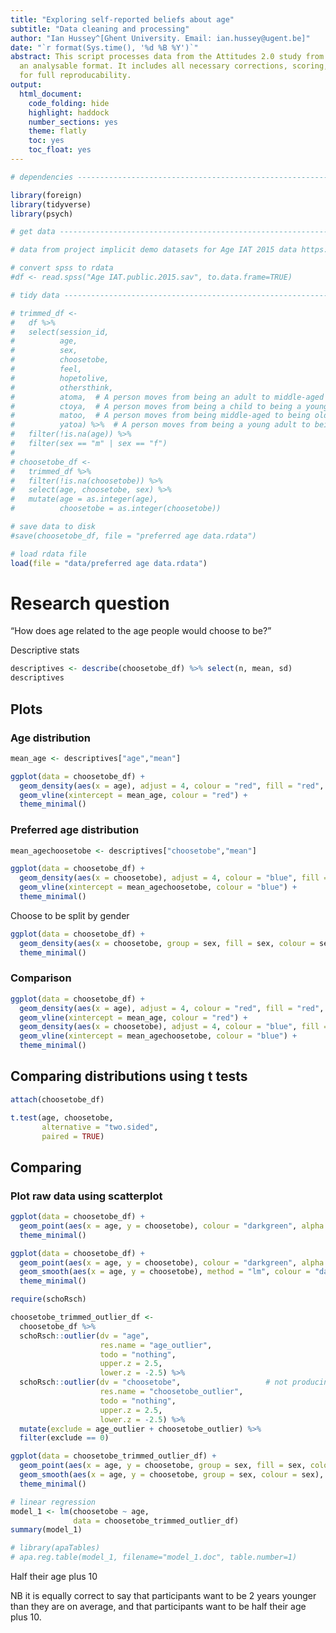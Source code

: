 ```yaml
---
title: "Exploring self-reported beliefs about age"
subtitle: "Data cleaning and processing"
author: "Ian Hussey^[Ghent University. Email: ian.hussey@ugent.be]"
date: "`r format(Sys.time(), '%d %B %Y')`"
abstract: This script processes data from the Attitudes 2.0 study from raw data to
  an analysable format. It includes all necessary corrections, scoring, and organisation
  for full reproducability.
output:
  html_document:
    code_folding: hide
    highlight: haddock
    number_sections: yes
    theme: flatly
    toc: yes
    toc_float: yes
---
```


```r

# dependencies ------------------------------------------------------------

library(foreign)
library(tidyverse)
library(psych)

# get data ----------------------------------------------------------------

# data from project implicit demo datasets for Age IAT 2015 data https://osf.io/pbzcu/

# convert spss to rdata
#df <- read.spss("Age IAT.public.2015.sav", to.data.frame=TRUE)

# tidy data ---------------------------------------------------------------

# trimmed_df <-
#   df %>%
#   select(session_id,
#          age,
#          sex,
#          choosetobe,
#          feel,
#          hopetolive,
#          othersthink,
#          atoma,  # A person moves from being an adult to middle-aged at what age?
#          ctoya,  # A person moves from being a child to being a young adult at what age?
#          matoo,  # A person moves from being middle-aged to being old at what age?
#          yatoa) %>%  # A person moves from being a young adult to being an adult at what age?
#   filter(!is.na(age)) %>%
#   filter(sex == "m" | sex == "f")
# 
# choosetobe_df <-
#   trimmed_df %>%
#   filter(!is.na(choosetobe)) %>%
#   select(age, choosetobe, sex) %>%
#   mutate(age = as.integer(age),
#          choosetobe = as.integer(choosetobe))

# save data to disk
#save(choosetobe_df, file = "preferred age data.rdata")

# load rdata file
load(file = "data/preferred age data.rdata")
```

# Research question
"How does age related to the age people would choose to be?"

Descriptive stats

```r
descriptives <- describe(choosetobe_df) %>% select(n, mean, sd)
descriptives
```

## Plots
### Age distribution

```r
mean_age <- descriptives["age","mean"]

ggplot(data = choosetobe_df) +
  geom_density(aes(x = age), adjust = 4, colour = "red", fill = "red", alpha = 0.2) +
  geom_vline(xintercept = mean_age, colour = "red") +
  theme_minimal()
```

### Preferred age distribution

```r
mean_agechoosetobe <- descriptives["choosetobe","mean"]

ggplot(data = choosetobe_df) +
  geom_density(aes(x = choosetobe), adjust = 4, colour = "blue", fill = "blue", alpha = 0.2) +
  geom_vline(xintercept = mean_agechoosetobe, colour = "blue") +
  theme_minimal()
```

Choose to be split by gender

```r
ggplot(data = choosetobe_df) +
  geom_density(aes(x = choosetobe, group = sex, fill = sex, colour = sex), adjust = 4, alpha = 0.2) +
  theme_minimal()
```

### Comparison

```r
ggplot(data = choosetobe_df) +
  geom_density(aes(x = age), adjust = 4, colour = "red", fill = "red", alpha = 0.2) +
  geom_vline(xintercept = mean_age, colour = "red") +
  geom_density(aes(x = choosetobe), adjust = 4, colour = "blue", fill = "blue", alpha = 0.2) +
  geom_vline(xintercept = mean_agechoosetobe, colour = "blue") +
  theme_minimal()
```

## Comparing distributions using t tests

```r
attach(choosetobe_df)

t.test(age, choosetobe, 
       alternative = "two.sided",
       paired = TRUE)
```

## Comparing 

### Plot raw data using scatterplot

```r
ggplot(data = choosetobe_df) +
  geom_point(aes(x = age, y = choosetobe), colour = "darkgreen", alpha = 0.1) +
  theme_minimal()
```

```r
ggplot(data = choosetobe_df) +
  geom_point(aes(x = age, y = choosetobe), colour = "darkgreen", alpha = 0.1) +
  geom_smooth(aes(x = age, y = choosetobe), method = "lm", colour = "darkorange") +
  theme_minimal()
```


```r
require(schoRsch)

choosetobe_trimmed_outlier_df <-
  choosetobe_df %>%
  schoRsch::outlier(dv = "age", 
                    res.name = "age_outlier",
                    todo = "nothing", 
                    upper.z = 2.5, 
                    lower.z = -2.5) %>%
  schoRsch::outlier(dv = "choosetobe",                   # not producing consisent results!
                    res.name = "choosetobe_outlier",
                    todo = "nothing", 
                    upper.z = 2.5, 
                    lower.z = -2.5) %>%  
  mutate(exclude = age_outlier + choosetobe_outlier) %>%
  filter(exclude == 0)

ggplot(data = choosetobe_trimmed_outlier_df) +
  geom_point(aes(x = age, y = choosetobe, group = sex, fill = sex, colour = sex), alpha = 0.1) +
  geom_smooth(aes(x = age, y = choosetobe, group = sex, colour = sex), method = "lm") +
  theme_minimal()
```


```r
# linear regression
model_1 <- lm(choosetobe ~ age,
              data = choosetobe_trimmed_outlier_df)
summary(model_1)

# library(apaTables)
# apa.reg.table(model_1, filename="model_1.doc", table.number=1)
```

Half their age plus 10

NB it is equally correct to say that participants want to be 2 years younger than they are on average, and that participants want to be half their age plus 10. 

